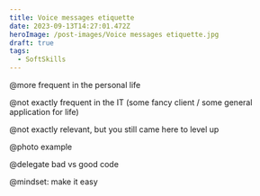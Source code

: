 ```yaml
---
title: Voice messages etiquette
date: 2023-09-13T14:27:01.472Z
heroImage: /post-images/Voice messages etiquette.jpg
draft: true
tags:
  - SoftSkills
---
```


@more frequent in the personal life

@not exactly frequent in the IT (some fancy client / some general application for life)

@not exactly relevant, but you still came here to level up

@photo example

@delegate bad vs good code

@mindset: make it easy

